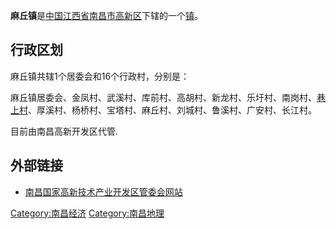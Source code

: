 {{Coord|28.66877999999999|116.086453|source:GoogleMaps|display=title}}
{{中国乡级行政区
| 行政区全称 = 麻丘镇
| 景观照片文件名 = 
| 景观照片描述 = 
| 汉语拼音 = ma qiu
| 通用拼音 = MaQiu
| 注音符號 = 
| 其它标音类型1 = 
| 其它标音1 = 
| 其它标音类型2 = 
| 其它标音2 = 
| 其它语言类型1 = 
| 其它语言地名1 = 
| 其它语言类型2 = 
| 其它语言地名2 = 
| 上级行政区 = [[江西省|江西省]][[南昌市|南昌市]][[高新区|高新区]]
| 行政区类别 = [[镇|镇]]
| 行政区划代码 = 0791
| 地理坐标 = 位于东经116°03′ 04  ″～ 116 ° 05 ′ 7  ″，北纬28°34′ 30  ″～ 28 ° 44 ′ 10  ″
| 总面积 = 65平方千米
| 户籍人口 = 
| 户籍人口年份 = 
| 常住人口 = 61391人
| 常住人口年份 = 2014年年末
| 人口密度 = 
| 行政区划 = 2014年末辖麻丘1个居民委员会，广安、长江、鲁溪、刘城、麻丘、厚溪、宝塔、巷上、杨桥、南岗、高胡、乐圩、新龙、库前、武溪、金凤16个村民委员会；下设133个村民小组
| 官方网站 = 
| 政府驻地 = 刘城村
| 邮政编码 = 330086
| 毗邻行政区 = 东与塘南镇接壤，南与幽兰镇、武阳镇以抚河故道为界，西南与青山湖区罗家镇毗邻，西和北与昌东镇隔瑶湖相望。
| 位置图文件名 = 
| 位置图描述 = 
}}
'''麻丘镇'''是[[中华人民共和国|中国]][[江西省|江西省]][[南昌市|南昌市]][[高新区|高新区]]下辖的一个[[镇|镇]]。

== 行政区划 ==

麻丘镇共辖1个居委会和16个行政村，分别是：

麻丘镇居委会、金凤村、武溪村、库前村、高胡村、新龙村、乐圩村、南岗村、[[巷上村|巷上村]]、厚溪村、杨桥村、宝塔村、麻丘村、刘城村、鲁溪村、广安村、长江村。

目前由南昌高新开发区代管.

==外部链接==
*[https://web.archive.org/web/20080720163718/http://www.nchdz.com/ 南昌国家高新技术产业开发区管委会网站]

{{南昌县行政区划}}
{{江西行政区划}}
{{国家级高新技术产业开发区}}

[[Category:南昌经济|Category:南昌经济]]
[[Category:南昌地理|Category:南昌地理]]